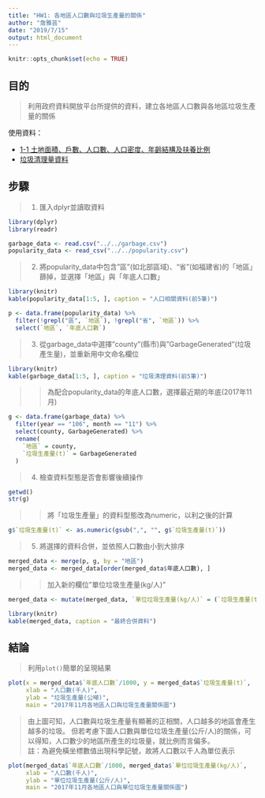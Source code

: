 ```yaml
---
title: "HW1: 各地區人口數與垃圾生產量的關係"
author: "詹雅芸"
date: "2019/7/15"
output: html_document
---
```


```r
knitr::opts_chunk$set(echo = TRUE)
```

## 目的

>利用政府資料開放平台所提供的資料，建立各地區人口數與各地區垃圾生產量的關係  

使用資料：  

* [1-1 土地面積、戶數、人口數、人口密度、年齡結構及扶養比例](https://data.gov.tw/dataset/6326)
* [垃圾清理量資料](https://data.gov.tw/dataset/89022)

## 步驟
>1. 匯入dplyr並讀取資料
```r
library(dplyr)
library(readr)

garbage_data <- read.csv("../../garbage.csv")
popularity_data <- read_csv("../../popularity.csv")
```
>2. 將popularity_data中包含"區"(如北部區域)、"省"(如福建省)的「地區」篩掉，並選擇「地區」與「年底人口數」
```r
library(knitr)
kable(popularity_data[1:5, ], caption = "人口相關資料(前5筆)")
```

```r
p <- data.frame(popularity_data) %>%
  filter(!grepl("區", `地區`), !grepl("省", `地區`)) %>%
  select(`地區`, `年底人口數`)
```
>3. 從garbage_data中選擇"county"(縣市)與"GarbageGenerated"(垃圾產生量)，並重新用中文命名欄位
```r
library(knitr)
kable(garbage_data[1:5, ], caption = "垃圾清理資料(前5筆)")
```

>>  為配合popularity_data的年底人口數，選擇最近期的年底(2017年11月)
```r
g <- data.frame(garbage_data) %>% 
  filter(year == "106", month == "11") %>%
  select(county, GarbageGenerated) %>%
  rename(
    `地區` = county, 
    `垃圾生產量(t)` = GarbageGenerated
  )
```
>4. 檢查資料型態是否會影響後續操作  
```r
getwd()
str(g)
```
>>  將「垃圾生產量」的資料型態改為numeric，以利之後的計算
```r
g$`垃圾生產量(t)` <- as.numeric(gsub(",", "", g$`垃圾生產量(t)`))

```
>5. 將選擇的資料合併，並依照人口數由小到大排序
```r
merged_data <- merge(p, g, by = "地區")
merged_data <- merged_data[order(merged_data$年底人口數), ]

```
>> 加入新的欄位"單位垃圾生產量(kg/人)"
```r
merged_data <- mutate(merged_data, `單位垃圾生產量(kg/人)` = (`垃圾生產量(t)`/年底人口數)*1000)
```

```r
library(knitr)
kable(merged_data, caption = "最終合併資料")
```

## 結論
> 利用`plot()`簡單的呈現結果  
```r
plot(x = merged_data$`年底人口數`/1000, y = merged_data$`垃圾生產量(t)`,
     xlab = "人口數(千人)", 
     ylab = "垃圾生產量(公噸)",
     main = "2017年11月各地區人口與垃圾生產量關係圖")
```  

> 由上圖可知，人口數與垃圾生產量有顯著的正相關，人口越多的地區會產生越多的垃圾。  但若考慮下圖人口數與單位垃圾生產量(公斤/人)的關係，可以得知，人口數少的地區所產生的垃圾量，就比例而言偏多。  
> 註：為避免橫坐標數值出現科學記號，故將人口數以千人為單位表示
```r
plot(merged_data$`年底人口數`/1000, merged_data$`單位垃圾生產量(kg/人)`,
     xlab = "人口數(千人)",
     ylab = "單位垃圾生產量(公斤/人)",
     main = "2017年11月各地區人口與單位垃圾生產量關係圖")
```  